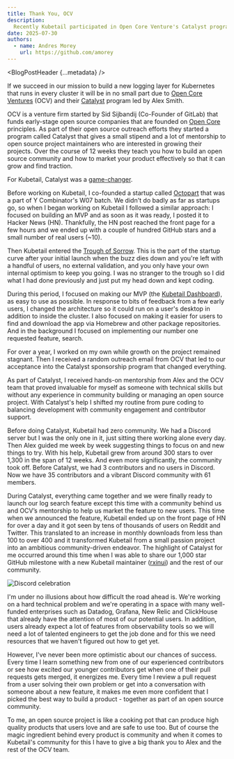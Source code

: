 ```yaml
---
title: Thank You, OCV
description:
  Recently Kubetail participated in Open Core Venture's Catalyst program and we just wanted to say thank you for the opportunity. It was an amazing program that helped turn Kubetail from a small passion project into an ambitious community-driven endeavor.
date: 2025-07-30
authors:
  - name: Andres Morey
    url: https://github.com/amorey
---
```




<BlogPostHeader {...metadata} />

If we succeed in our mission to build a new logging layer for Kubernetes that runs in every cluster it will be in no small part due to [Open Core Ventures](https://www.opencoreventures.com/) (OCV) and their [Catalyst](https://www.opencoreventures.com/blog/announcing-the-ocv-open-source-project-sponsorship-program) program led by Alex Smith.

OCV is a venture firm started by Sid Sijbandij (Co-Founder of GitLab) that funds early-stage open source companies that are founded on [Open Core](https://www.opencoreventures.com/open-core) principles. As part of their open source outreach efforts they started a program called Catalyst that gives a small stipend and a lot of mentorship to open source project maintainers who are interested in growing their projects. Over the course of 12 weeks they teach you how to build an open source community and how to market your product effectively so that it can grow and find traction.

For Kubetail, Catalyst was a [game-changer](https://www.opencoreventures.com/blog/creator-of-kubetail-and-yc-alum-open-source-is-having-its-internet-moment).

Before working on Kubetail, I co-founded a startup called [Octopart](https://octopart.com) that was a part of Y Combinator's W07 batch. We didn't do badly as far as startups go, so when I began working on Kubetail I followed a similar approach: I focused on building an MVP and as soon as it was ready, I posted it to Hacker News (HN). Thankfully, the HN post reached the front page for a few hours and we ended up with a couple of hundred GitHub stars and a small number of real users (~10).

Then Kubetail entered the [Trough of Sorrow](https://x.com/paulg/status/1316661104911806465). This is the part of the startup curve after your initial launch when the buzz dies down and you're left with a handful of users, no external validation, and you only have your own internal optimism to keep you going. I was no stranger to the trough so I did what I had done previously and just put my head down and kept coding.

During this period, I focused on making our MVP (the [Kubetail Dashboard](https://github.com/kubetail-org/kubetail/tree/d095230347832643152df5d38dc5de3f3741ebe3)), as easy to use as possible. In response to bits of feedback from a few early users, I changed the architecture so it could run on a user's desktop in addition to inside the cluster. I also focused on making it easier for users to find and download the app via Homebrew and other package repositories. And in the background I focused on implementing our number one requested feature, search.

For over a year, I worked on my own while growth on the project remained stagnant. Then I received a random outreach email from OCV that led to our acceptance into the Catalyst sponsorship program that changed everything. 

As part of Catalyst, I received hands-on mentorship from Alex and the OCV team that proved invaluable for myself as someone with technical skills but without any experience in community building or managing an open source project. With Catalyst's help I shifted my routine from pure coding to balancing development with community engagement and contributor support.

Before doing Catalyst, Kubetail had zero community. We had a Discord server but I was the only one in it, just sitting there working alone every day. Then Alex guided me week by week suggesting things to focus on and new things to try. With his help, Kubetail grew from around 300 stars to over 1,300 in the span of 12 weeks. And even more significantly, the community took off. Before Catalyst, we had 3 contributors and no users in Discord. Now we have 35 contributors and a vibrant Discord community with 61 members.

During Catalyst, everything came together and we were finally ready to launch our log search feature except this time with a community behind us and OCV’s mentorship to help us market the feature to new users. This time when we announced the feature, Kubetail ended up on the front page of HN for over a day and it got seen by tens of thousands of users on Reddit and Twitter. This translated to an increase in monthly downloads from less than 100 to over 400 and it transformed Kubetail from a small passion project into an ambitious community-driven endeavor. The highlight of Catalyst for me occurred around this time when I was able to share our 1,000 star GitHub milestone with a new Kubetail maintainer ([rxinui](https://github.com/rxinui)) and the rest of our community.

<Image
  className="w-full sm:w-[70%] mt-[24px] block mx-auto"
  src={celebrationImg}
  alt="Discord celebration"
/>

I'm under no illusions about how difficult the road ahead is. We're working on a hard technical problem and we're operating in a space with many well-funded enterprises such as Datadog, Grafana, New Relic and ClickHouse that already have the attention of most of our potential users. In addition, users already expect a lot of features from observability tools so we will need a lot of talented engineers to get the job done and for this we need resources that we haven't figured out how to get yet. 

However, I've never been more optimistic about our chances of success. Every time I learn something new from one of our experienced contributors or see how excited our younger contributors get when one of their pull requests gets merged, it energizes me. Every time I review a pull request from a user solving their own problem or get into a conversation with someone about a new feature, it makes me even more confident that I picked the best way to build a product - together as part of an open source community.

To me, an open source project is like a cooking pot that can produce high quality products that users love and are safe to use too. But of course the magic ingredient behind every product is community and when it comes to Kubetail's community for this I have to give a big thank you to Alex and the rest of the OCV team.

